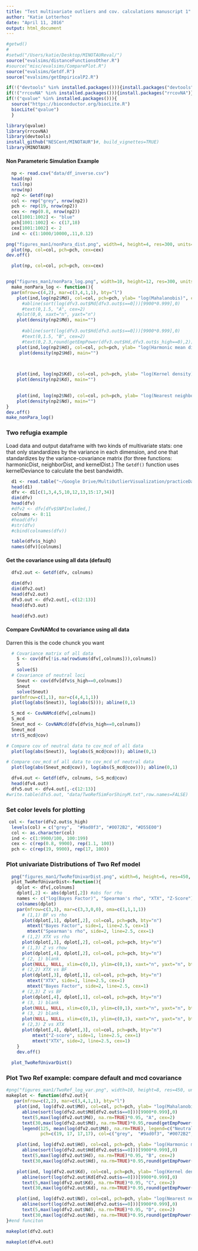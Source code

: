 ```yaml
---
title: "Test multivariate outliers and cov. calculations manuscript 1"
author: "Katie Lotterhos"
date: "April 11, 2016"
output: html_document
---
```


```r
#getwd() 
#
#setwd("/Users/katie/Desktop/MINOTAUReval/")
source("evalsims/distanceFunctionsOther.R")
#source("misc/evalsims/ComparePlot.R")
source("evalsims/Getdf.R")
source("evalsims/getEmpiricalP2.R")

if(!("devtools" %in% installed.packages())){install.packages("devtools", dependencies=TRUE)}
if(!("rrcovNA" %in% installed.packages())){install.packages("rrcovNA")}
if(!("qvalue" %in% installed.packages())){
  source("https://bioconductor.org/biocLite.R")
  biocLite("qvalue")
  }

library(qvalue)
library(rrcovNA)
library(devtools)
install_github("NESCent/MINOTAUR")#, build_vignettes=TRUE)
library(MINOTAUR)
```

#### Non Parameteric Simulation Example
```r
  np <- read.csv("data/df_inverse.csv")
  head(np)
  tail(np)
  nrow(np)
  np2 <- Getdf(np)
  col <- rep("grey", nrow(np2))
  pch <- rep(19, nrow(np2))
  cex <- rep(0.8, nrow(np2))
  col[1001:1002] <- "blue"
  pch[1001:1002] <- c(17,18)
  cex[1001:1002] <- 2
  ind <- c(1:1000/10000,.11,0.12)

png("figures_man1/nonPara_dist.png", width=4, height=4, res=300, units="in")
  plot(np, col=col, pch=pch, cex=cex)
dev.off()

  plot(np, col=col, pch=pch, cex=cex)


png("figures_man1/nonPara_log.png", width=10, height=12, res=300, units="in")
  make_nonPara_log <- function(){
  par(mfrow=c(4,2), mar=c(3,4,1,1), bty="l")
    plot(ind,log(np2$Md), col=col, pch=pch, ylab= "log(Mahalanobis)", cex=cex, xaxt="n")
      #abline(sort(log(dfv3.out$Md[dfv3.out$s==0]))[9900*0.999],0)
      #text(0,1.5, "A", cex=2)
    #plot(0,0, xaxt="n", yaxt="n")
    plot(density(np2$Md), main="")
  
      #abline(sort(log(dfv3.out$Hd[dfv3.out$s==0]))[9900*0.999],0)
      #text(0,1.5, "B", cex=2)
      #text(0,2.3,round(getEmpPower(dfv3.out$Hd,dfv3.out$s_high==0),2))
    plot(ind,log(np2$Hd), col=col, pch=pch, ylab= "log(Harmonic mean dist.)(cov)", cex=cex, xaxt="n")
     plot(density(np2$Hd), main="")


  
    plot(ind, log(np2$Kd), col=col, pch=pch, ylab= "log(Kernel density) (cov)", cex=cex, xaxt="n")
    plot(density(np2$Kd), main="") 

   
    plot(ind, log(np2$Nd), col=col, pch=pch, ylab= "log(Nearest neighbor)(cov)", cex=cex, xaxt="n")
    plot(density(np2$Nd), main="") 
}
dev.off()
make_nonPara_log()
```

### Two refugia example

Load data and output dataframe with two kinds of multivariate stats: one that only standardizes by the variance in each dimension, and one that standardizes by the variance-covariance matrix (for three functions: harmonicDist, neighborDist, and kernelDist.)  The `Getdf()` function uses kernelDeviance to calculate the best bandwidth.


```r
  d1 <- read.table("~/Google Drive/MultiOutlierVisualization/practiceData/KatieSims/2R_R30_1351142970_988_6_NumPops=30_NumInd=20Bayenv2LFMMpca.Cpval", header=TRUE)
  head(d1)
  dfv <- d1[c(1,3,4,5,10,12,13,15:17,34)]
  dim(dfv)
  head(dfv)
  #dfv2 <- dfv[dfv$SNPIncluded,]
  colnums <- 8:11
  #head(dfv)
  #str(dfv)
  #cbind(colnames(dfv))

  table(dfv$s_high)
  names(dfv)[colnums]
```

#### Get the covariance using all data (default)
```r
  dfv2.out <- Getdf(dfv, colnums)

  dim(dfv)
  dim(dfv2.out)
  head(dfv2.out)
  dfv3.out <- dfv2.out[,-c(12:13)]
  head(dfv3.out)
 
  head(dfv3.out)
```

#### Compare CovNAMcd to covariance using all data

Darren this is the code chunck you want

```r
  # Covariance matrix of all data
    S <- cov(dfv[!is.na(rowSums(dfv[,colnums])),colnums])
    S
    solve(S)
  # Covariance of neutral loci
    Sneut <- cov(dfv[dfv$s_high==0,colnums])
    Sneut
    solve(Sneut)
  par(mfrow=c(1,1), mar=c(4,4,1,1))
  plot(log(abs(Sneut)), log(abs(S))); abline(0,1)

  S_mcd <- CovNAMcd(dfv[,colnums])
  S_mcd
  Sneut_mcd <- CovNAMcd(dfv[dfv$s_high==0,colnums])
  Sneut_mcd 
  str(S_mcd@cov)

# Compare cov of neutral data to cov_mcd of all data
  plot(log(abs(Sneut)), log(abs(S_mcd@cov))); abline(0,1)

# Compare cov_mcd of all data to cov_mcd of neutral data
  plot(log(abs(Sneut_mcd@cov)), log(abs(S_mcd@cov))); abline(0,1)

  dfv4.out <- Getdf(dfv, colnums, S=S_mcd@cov)
  head(dfv4.out)
  dfv5.out <- dfv4.out[,-c(12:13)]
#write.table(dfv5.out, "data/TwoRefSimForShinyM.txt",row.names=FALSE)


```


### Set color levels for plotting
```r
 col <- factor(dfv2.out$s_high)
  levels(col) = c("grey",  "#9ad0f3", "#0072B2", "#D55E00")
  col <- as.character(col)
  ind <- c(1:9900/100, 100:199)
  cex <- c(rep(0.8, 9900), rep(1.1, 100))
  pch <- c(rep(19, 9900), rep(17, 100))
```

### Plot univariate Distributions of Two Ref model

```r
  png("figures_man1/TwoRefUnivarDist.png", width=6, height=6, res=450, units="in")
  plot_TwoRefUnivarDist<-function(){
    dplot <- dfv[,colnums]
    dplot[,2] <- abs(dplot[,2]) #abs for rho
    names <- c("log(Bayes Factor)", "Spearman's rho", "XTX", "Z-Score")
    colnames(dplot)
    par(mfrow=c(3,3), mar=c(3,3,0,0), oma=c(1,1,1,1))
      # (1,1) BF vs rho
      plot(dplot[,1], dplot[,2], col=col, pch=pch, bty="n")
        mtext("Bayes Factor", side=1, line=2.5, cex=1)
        mtext("Spearman's rho", side=2, line=2.5, cex=1)
      # (1,2) XTX vs rho
      plot(dplot[,3], dplot[,2], col=col, pch=pch, bty="n")
      # (1,3) Z vs rhow
      plot(dplot[,4], dplot[,2], col=col, pch=pch, bty="n")
      # (2, 1) blank
      plot(NULL, NULL, xlim=c(0,1), ylim=c(0,1), xaxt="n", yaxt="n", bty="n")
      # (2,2) XTX vs BF
      plot(dplot[,3], dplot[,1], col=col, pch=pch, bty="n")
        mtext("XTX", side=1, line=2.5, cex=1)
        mtext("Bayes Factor", side=2, line=2.5, cex=1)
      # (2,3) Z vs BF
      plot(dplot[,4], dplot[,1], col=col, pch=pch, bty="n")
      # (3, 1) blank
      plot(NULL, NULL, xlim=c(0,1), ylim=c(0,1), xaxt="n", yaxt="n", bty="n")
      # (3, 2) blank
      plot(NULL, NULL, xlim=c(0,1), ylim=c(0,1), xaxt="n", yaxt="n", bty="n")
      # (2,3) Z vs XTX
      plot(dplot[,4], dplot[,3], col=col, pch=pch, bty="n")
          mtext("Z-score", side=1, line=2.5, cex=1)
          mtext("XTX", side=2, line=2.5, cex=1)
    }
    dev.off()
    
  plot_TwoRefUnivarDist()  
```

### Plot Two Ref example: compare default and mcd covariance ####

```r
#png("figures_man1/TwoRef_log_var.png", width=10, height=8, res=450, units="in")
makeplot <- function(dfv2.out){
   par(mfrow=c(2,2), mar=c(3,4,1,1), bty="l")
    plot(ind, log(dfv2.out$Md), col=col, pch=pch, ylab= "log(Mahalanobis)", cex=cex)
      abline(sort(log(dfv2.out$Md[dfv2.out$s==0]))[9900*0.999],0)
      text(5,max(log(dfv2.out$Md), na.rm=TRUE)*0.95, "A", cex=2)
      text(30,max(log(dfv2.out$Md), na.rm=TRUE)*0.95,round(getEmpPower(dfv2.out$Md,dfv2.out$s_high==0),2))
      legend(125, mean(log(dfv2.out$Md), na.rm=TRUE), legend=c("Neutral", "s = 0.005", "s=0.01", "s=0.1"),
             pch=c(19, 17, 17,17), col=c("grey",  "#9ad0f3", "#0072B2", "#D55E00"))

    plot(ind, log(dfv2.out$Hd), col=col, pch=pch, ylab= "log(Harmonic mean dist.)", cex=cex)
      abline(sort(log(dfv2.out$Hd[dfv2.out$s==0]))[9900*0.999],0)
      text(5,max(log(dfv2.out$Hd), na.rm=TRUE)*0.95, "B", cex=2)
      text(30,max(log(dfv2.out$Hd), na.rm=TRUE)*0.95,round(getEmpPower(dfv2.out$Hd,dfv2.out$s_high==0),2))

    plot(ind, log(dfv2.out$Kd), col=col, pch=pch, ylab= "log(Kernel density)", cex=cex)
      abline(sort(log(dfv2.out$Kd[dfv2.out$s==0]))[9900*0.999],0)
      text(5,max(log(dfv2.out$Kd), na.rm=TRUE)*0.95, "C", cex=2)
      text(30,max(log(dfv2.out$Kd), na.rm=TRUE)*0.95,round(getEmpPower(dfv2.out$Kd,dfv2.out$s_high==0),2))

    plot(ind, log(dfv2.out$Nd), col=col, pch=pch, ylab= "log(Nearest neighbor)", cex=cex)
      abline(sort(log(dfv2.out$Nd[dfv2.out$s==0]))[9900*0.999],0)
      text(5,max(log(dfv2.out$Nd), na.rm=TRUE)*0.95, "D", cex=2)
      text(30,max(log(dfv2.out$Nd), na.rm=TRUE)*0.95,round(getEmpPower(dfv2.out$Nd,dfv2.out$s_high==0),2))
}#end funciton

makeplot(dfv2.out)

makeplot(dfv4.out)

```

